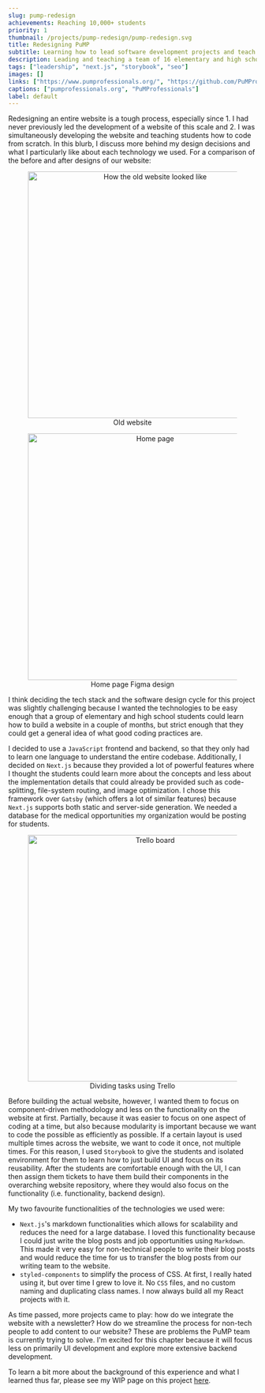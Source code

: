 ```yaml
---
slug: pump-redesign
achievements: Reaching 10,000+ students
priority: 1
thumbnail: /projects/pump-redesign/pump-redesign.svg
title: Redesigning PuMP
subtitle: Learning how to lead software development projects and teach people how to code 
description: Leading and teaching a team of 16 elementary and high school students (most of whom have never coded or designed) to redesign PuMP's website from scratch.
tags: ["leadership", "next.js", "storybook", "seo"]
images: []
links: ["https://www.pumprofessionals.org/", "https://github.com/PuMProfessionals"]
captions: ["pumprofessionals.org", "PuMProfessionals"]
label: default
---
```

<div>
Redesigning an entire website is a tough process, especially since 1. I had never previously led the development
of a website of this scale and 2. I was simultaneously developing the website and teaching students how to code from scratch.
In this blurb, I discuss more behind my design decisions and what I particularly like about each technology we used.
For a comparison of the before and after designs of our website:

<div align="center">
    <figure>
        <img src="/projects/pump-redesign/old.png" alt="How the old website looked like" width="500"/>
        <figcaption>Old website</figcaption>
    </figure>
</div>

<div align="center">
    <figure>
        <img src="/projects/pump-redesign/showcase.png" alt="Home page" width="500"/>
        <figcaption>Home page Figma design</figcaption>
    </figure>
</div>

I think deciding the tech stack and the software design cycle for this project was slightly challenging because I wanted the technologies to be easy enough that a group of elementary and high school 
students could learn how to build a website in a couple of months, but strict enough that
they could get a general idea of what good coding practices are.

I decided to use a <code>JavaScript</code> frontend
and backend, so that they only had to learn one language to understand the entire codebase.
Additionally, I decided on <code>Next.js</code> because they provided a lot of powerful features where
I thought the students could learn more about the concepts and less about the implementation details that could
already be provided such as code-splitting, file-system routing, and image optimization. I chose
this framework over <code>Gatsby</code> (which offers a lot of similar features) because <code>Next.js</code> supports
both static and server-side generation. We needed a database for the medical opportunities my organization would
be posting for students.

<div align="center">
    <figure>
        <img src="/projects/pump-redesign/trello.png" alt="Trello board" width="500"/>
        <figcaption>Dividing tasks using Trello</figcaption>
    </figure>
</div>

Before building the actual website, however, I wanted them to focus on component-driven methodology and 
less on the functionality on the website at first. Partially, because it was easier to focus on one aspect of coding
at a time, but also because modularity is important because we want to code the possible as efficiently as possible.
If a certain layout is used multiple times across the website, we want to code it once, not multiple times.
For this reason, I used <code>Storybook</code> to give the students and isolated environment for them to learn how
to just build UI and focus on its reusability. After the students are comfortable enough with the UI, I can then assign
them tickets to have them build their components in the overarching website repository, where they would also focus
on the functionality (i.e. functionality, backend design).

My two favourite functionalities of the technologies we used were:
* <code>Next.js</code>'s markdown functionalities which allows for scalability and reduces the need for a 
large database. I loved this functionality because I could just write the blog posts and job opportunities 
using <code>Markdown</code>. This made it very easy for non-technical people to write their blog posts and would
reduce the time for us to transfer the blog posts from our writing team to the website.
* <code>styled-components</code> to simplify the process of CSS. At first, I really hated using it, but over
time I grew to love it. No <code>CSS</code> files, and no custom naming and duplicating class names. I now always
build all my React projects with it.

As time passed, more projects came to play: how do we integrate the website with a newsletter? How do we
streamline the process for non-tech people to add content to our website? These are problems the PuMP team is
currently trying to solve. I'm excited for this chapter because it will focus less on primarily UI development
and explore more extensive backend development.

To learn a bit more about the background of this experience and what I learned thus far, 
please see my WIP page on this project <a href="/wip/#pump-in-progress">here</a>.
</div>